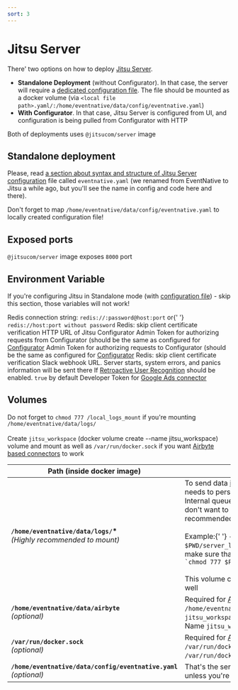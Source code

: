 ```yaml
---
sort: 3
---
```


# Jitsu Server

There' two options on how to deploy [Jitsu Server](/docs/deployment).

* **Standalone Deployment** (without Configurator). In that case, the server will require a
[dedicated configuration file](/docs/configuration). The file should be mounted as a docker volume (via
`<local file path>.yaml/:/home/eventnative/data/config/eventnative.yaml`)
* **With Configurator**. In that case, Jitsu Server is configured from UI, and configuration is being
pulled from Configurator with HTTP

Both of deployments uses `@jitsucom/server` image

## Standalone deployment

Please, read [a section about syntax and structure of Jitsu Server configuration](/docs/configuration)
file called `eventnative.yaml` (we renamed from EventNative to Jitsu a while ago, but you'll see the name in config and code here and there).

Don't forget to map `/home/eventnative/data/config/eventnative.yaml` to locally created configuration file!

## Exposed ports

`@jitsucom/server` image exposes `8000` port

## Environment Variable

If you're configuring Jitsu in Standalone mode (with [configuration file]((/docs/configuration))) - skip this section,
those variables will not work!

<APIParam small={true}  name="REDIS_URL" dataType="string" required={true} type="Docker Env Var">
    Redis connection string: <code inline={true}>redis://:password@host:port</code> or{' '}
    <code inline={true}>redis://host:port without password</code>
</APIParam>
<APIParam small={true} name="TLS_SKIP_VERIFY" dataType="boolean" required={false} type="Docker Env Var">
    Redis: skip client certificate verification
</APIParam>
<APIParam small={true}  name="JITSU_CONFIGURATOR_URL" dataType="string" required={true} type="Docker Env Var">
    HTTP URL of Jitsu Configurator
</APIParam>
<APIParam small={true}  name="SERVER_ADMIN_TOKEN" dataType="string" required={true} type="Docker Env Var">
    Admin Token for authorizing requests from Configurator (should be the same as configured for <a href="/docs/deployment/deploy-with-docker/jitsu-cofigurator">Configurator</a>
</APIParam>
<APIParam small={true}  name="CONFIGURATOR_ADMIN_TOKEN" dataType="string" required={true} type="Docker Env Var">
    Admin Token for authorizing requests to Configurator (should be the same as configured for <a href="/docs/deployment/deploy-with-docker/jitsu-cofigurator">Configurator</a>
</APIParam>
<APIParam small={true}  name="MAX_MIND_PATH" dataType="boolean" required={false} type="Docker Env Var">
    Redis: skip client certificate verification
</APIParam>
<APIParam small={true}  name="SLACK_NOTIFICATIONS_WEBHOOK" dataType="string" required={false} type="Docker Env Var">
    Slack webhook URL. Server starts, system errors, and panics information will be sent there
</APIParam>
<APIParam small={true} name="USER_RECOGNITION_ENABLED" dataType="boolean" required={false} type="Docker Env Var">
    If <a href="/docs/other-features/retroactive-user-recognition">Retroactive User Recognition</a> should be enabled.
    <code inline={true}>true</code> by default
</APIParam>
<APIParam small={true} name="GOOGLE_ADS_DEVELOPER_TOKEN" dataType="string" required={false} type="Docker Env Var">
    Developer Token for <a href="/docs/sources/google-ads">Google Ads connector</a>
</APIParam>



## Volumes

<Hint>
    Do not forget to <code inline={true}>chmod 777 /local_logs_mount</code> if you're mounting
    <code inline={true}>/home/eventnative/data/logs/</code>
    <br /><br />
    Create <code inline={true}>jitsu_workspace</code> (docker volume create --name jitsu_workspace) volume and mount as well as <code inline={true}>/var/run/docker.sock</code> if you want <a href="/docs/sources-configuration/airbyte">Airbyte based connectors</a> to work
</Hint>


<table>
    <thead>
    <tr>
        <th>Path (inside docker image)</th>
        <th>Description</th>
    </tr>
    </thead>
    <tbody>
    <tr>
        <td>
            <b><code inline={true}>/home/eventnative/data/logs/</code>*</b><br />
            <i>(Highly recommended to mount)</i>
        </td>
        <td>
            To send data <a href="/docs/destinations-configuration">in batches to destination</a>,{' '}
            Jitsu needs to persist current batch on local disk. Internal queues are also persisted locally. If you
            don't want to loose the data, it's highly recommended to mount this volume. <br /><br />Example:{' '}
            <code inline={true}>-v $PWD/server_logs/:/home/eventnative/data/logs/</code>, make sure that the volume is writable with:{' '}
            <code inline={true}>`chmod 777 $PWD/server_logs/</code><br /><br />This volume contains server application logs as well
        </td>
    </tr>
    <tr>
      <td>
        <b><code inline={true}>/home/eventnative/data/airbyte</code></b><br />
        <i>(optional)</i>
      </td>
      <td>
        Required for <a href="/docs/sources-configuration/airbyte">Airbyte connectors</a> support. Mount to <code inline={true}>/home/eventnative/data/airbyte</code>
        (with <code inline={true}>-v jitsu_workspace:/home/eventnative/data/airbyte</code>). Name <code inline={true}>jitsu_workspace</code> should be exactly this.
      </td>
    </tr>
    <tr>
        <td>
            <b><code inline={true}>/var/run/docker.sock</code></b><br />
            <i>(optional)</i>
        </td>
        <td>
            Required for <a href="/docs/sources-configuration/airbyte">Airbyte connectors</a> support. Mount to <code inline={true}>/var/run/docker.sock</code>
            (with <code inline={true}>-v /var/run/docker.sock:/var/run/docker.sock</code>)
        </td>
    </tr>
    <tr>
        <td>
            <b><code inline={true}>/home/eventnative/data/config/eventnative.yaml</code></b><br />
            <i>(optional)</i>
        </td>
        <td>
            That's the server configuration file. Do not touch it unless you're configuring Jitsu in standalone mode
        </td>
    </tr>
    </tbody>
</table>




